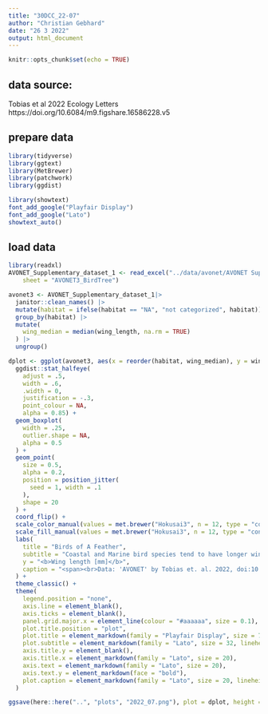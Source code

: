 ```yaml
---
title: "30DCC_22-07"
author: "Christian Gebhard"
date: "26 3 2022"
output: html_document
---
```


```r
knitr::opts_chunk$set(echo = TRUE)
```

## data source:

Tobias et al 2022 Ecology Letters
https://doi.org/10.6084/m9.figshare.16586228.v5

## prepare data

```r
library(tidyverse)
library(ggtext)
library(MetBrewer)
library(patchwork)
library(ggdist)

library(showtext)
font_add_google("Playfair Display")
font_add_google("Lato")
showtext_auto()
```

## load data



```r
library(readxl)
AVONET_Supplementary_dataset_1 <- read_excel("../data/avonet/AVONET Supplementary dataset 1.xlsx", 
    sheet = "AVONET3_BirdTree") 

avonet3 <- AVONET_Supplementary_dataset_1|> 
  janitor::clean_names() |> 
  mutate(habitat = ifelse(habitat == "NA", "not categorized", habitat)) |> 
  group_by(habitat) |> 
  mutate(
    wing_median = median(wing_length, na.rm = TRUE)
  ) |> 
  ungroup()

```   

```r
dplot <- ggplot(avonet3, aes(x = reorder(habitat, wing_median), y = wing_length, color = reorder(habitat, wing_median), fill = reorder(habitat, wing_median))) +
  ggdist::stat_halfeye(
    adjust = .5, 
    width = .6, 
    .width = 0, 
    justification = -.3, 
    point_colour = NA,
    alpha = 0.85) + 
  geom_boxplot(
    width = .25, 
    outlier.shape = NA,
    alpha = 0.5
  ) +
  geom_point(
    size = 0.5,
    alpha = 0.2,
    position = position_jitter(
      seed = 1, width = .1
    ),
    shape = 20
  ) +
  coord_flip() +
  scale_color_manual(values = met.brewer("Hokusai3", n = 12, type = "continuous")) +
  scale_fill_manual(values = met.brewer("Hokusai3", n = 12, type = "continuous")) +
  labs(
    title = "Birds of A Feather",
    subtitle = "Coastal and Marine bird species tend to have longer wings with median lengths<br>of 264.8mm and 253mm respectively. The longest wings, however are<br>found in other habitats.",
    y = "<b>Wing length [mm]</b>",
    caption = "<span><br>Data: 'AVONET' by Tobias et. al. 2022, doi:10.1111/ele.13898</span><br><span>DataViz by @c_gebhard | <b>#30DayChartChallenge, Day 07</b></span>"
  ) +
  theme_classic() +
  theme(
    legend.position = "none",
    axis.line = element_blank(),
    axis.ticks = element_blank(),
    panel.grid.major.x = element_line(colour = "#aaaaaa", size = 0.1),
    plot.title.position = "plot",
    plot.title = element_markdown(family = "Playfair Display", size = 72),
    plot.subtitle = element_markdown(family = "Lato", size = 32, lineheight = 0.4),
    axis.title.y = element_blank(),
    axis.title.x = element_markdown(family = "Lato", size = 20),
    axis.text = element_markdown(family = "Lato", size = 20),
    axis.text.y = element_markdown(face = "bold"),
    plot.caption = element_markdown(family = "Lato", size = 20, lineheight = 0.4)
  )

ggsave(here::here("..", "plots", "2022_07.png"), plot = dplot, height = 6, width = 5, dpi = "retina")


```